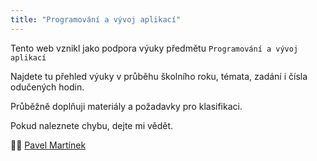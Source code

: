 ```yaml
---
title: "Programování a vývoj aplikací"
---
```


Tento web vznikl jako podpora výuky předmětu `Programování a vývoj aplikací`

Najdete tu přehled výuky v průběhu školního roku, témata, zadání i čísla odučených hodin. 

Průběžně doplňuji materiály a požadavky pro klasifikaci.

Pokud naleznete chybu, dejte mi vědět. 

👨‍🦲 [Pavel Martínek](mailto:martinek.pavel@oa-opava.cz)